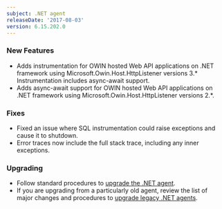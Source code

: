 ```yaml
---
subject: .NET agent
releaseDate: '2017-08-03'
version: 6.15.202.0
---
```


### New Features

* Adds instrumentation for OWIN hosted Web API applications on .NET framework using Microsoft.Owin.Host.HttpListener versions 3.\* Instrumentation includes async-await support.
* Adds async-await support for OWIN hosted Web API applications on .NET framework using Microsoft.Owin.Host.HttpListener versions 2.\*.

### Fixes

* Fixed an issue where SQL instrumentation could raise exceptions and cause it to shutdown.
* Error traces now include the full stack trace, including any inner exceptions.

### Upgrading

* Follow standard procedures to [upgrade the .NET agent](/docs/agents/net-agent/installation-configuration/upgrade-net-agent).
* If you are upgrading from a particularly old agent, review the list of major changes and procedures to [upgrade legacy .NET agents](/docs/agents/net-agent/troubleshooting/upgrade-legacy-net-agents).
